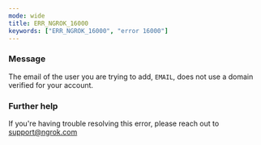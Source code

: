 ```yaml
---
mode: wide
title: ERR_NGROK_16000
keywords: ["ERR_NGROK_16000", "error 16000"]
---
```



### Message

The email of the user you are trying to add, `EMAIL`, does not use a domain verified for your account.

<ErrorDetails />

### Further help

If you're having trouble resolving this error, please reach out to [support@ngrok.com](mailto:support@ngrok.com?subject=Help%20with%20ERR_NGROK_16000)
